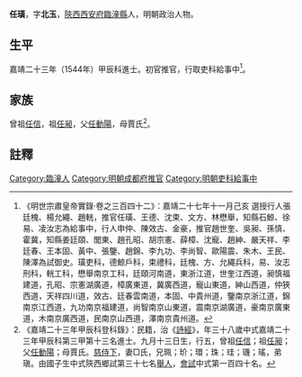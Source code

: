 {{明清人物信息框
| 姓名 = 任璜
| 原名 =
| 圖片名稱= 
| 圖片大小 =
| 圖片說明 = 
| 最高職務 =
| 國家 = 大明 
| 爵位 =
| 籍貫 = [[陝西|陝西]][[西安府|西安府]][[臨潼縣|臨潼縣]]
| 族裔 = 
| 字號 = 字北玉
| 諡號 =
| 出生日期 = 九月十三日
| 出生地點 = 
| 逝世日期 = 卒年不詳 
| 逝世地點 =
| 墓葬 =
| 配偶 = □氏
| 親屬 = 
| 出身 =
* 嘉靖二十三年甲辰科同進士出身
| 經歷 =
| 著作 = 
}}
'''任璜'''{{BD|1507年||？年||R}}，字'''北玉'''，[[陝西|陝西]][[西安府|西安府]][[臨潼縣|臨潼縣]]人，明朝政治人物。

==生平==
嘉靖二十三年（1544年）甲辰科進士。初官推官，行取吏科給事中<ref>《明世宗肅皇帝實錄·卷之三百四十二》：嘉靖二十七年十一月己亥 選授行人張廷槐、楊允繩、趙輄，推官任璜、王德、沈束、文方、林懋舉，知縣石鯨、徐易、凌汝志為給事中，行人申仲、陳效古、金豪，推官趙世奎、吳昶、孫慎、霍冀，知縣姜廷頤、閭東、趙孔昭、胡宗憲、薛樟、沈寵、趙紳、嚴天祥、李廷春、王本固、黃中、張鑒、趙錦、李九功、李尚智、歐陽震、朱木、王民、陳澤為試御史。璜吏科，德鯨戶科，束禮科，廷槐、方、允繩兵科，易、汝志刑科，輄工科，懋舉南京工科，廷頤河南道，東浙江道，世奎江西道，昶慎福建道，孔昭、宗憲湖廣道，樟廣東道，冀廣西道，寵山東道，紳山西道，仲狹西道，天祥四川道，效古、廷春雲南道，本固、中貴州道，鑒南京浙江道，錦南京江西道，九功南京福建道，尚智南京山東道，震南京湖廣道，豪南京廣東道，木南京廣西道，民南京山西道，澤南京貴州道。</ref>。

==家族==
曾祖[[任信|任信]]，祖[[任昶|任昶]]，父[[任動陽|任動陽]]，母賈氏<ref>《嘉靖二十三年甲辰科登科錄》：民籍，治《[[詩經|詩經]]》，年三十八歲中式嘉靖二十三年甲辰科第三甲第十三名進士。九月十三日生，行五，曾祖[[任信|任信]]；祖[[任昶|任昶]]；父[[任動陽|任動陽]]；母賈氏。[[慈侍下|慈侍下]]，妻□氏，兄珮；玠；環；珠；珪；璣；瑤，弟瑱。由國子生中式陝西鄉試第三十七名[[舉人|舉人]]，[[會試|會試]]中式第一百四十名。</ref>。

==註釋==
{{reflist}}

{{嘉靖二十三年甲辰科殿试金榜}}
{{明朝人物小作品}}
{{Authority control}}
{{DEFAULTSORT:}}
[[Category:臨潼人|Category:臨潼人]]
[[Category:明朝成都府推官|Category:明朝成都府推官]]
[[Category:明朝吏科給事中|Category:明朝吏科給事中]]